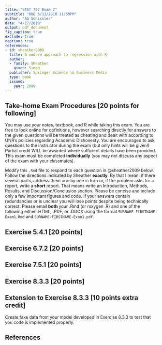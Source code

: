 ```yaml
---
title: "STAT 757 Exam 2"
subtitle: "DUE 5/13/2018 11:59PM"
author: "AG Schissler"
date: "4/27/2018"
output: pdf_document
fig_caption: true
exclude: true
caption: true
references:
- id: sheather2009
  title: A modern approach to regression with R
  author:
  - family: Sheather
    given: Simon
  publisher: Springer Science \& Business Media
  type: book
  issued:
    year: 2009
---
```


## Take-home Exam Procedures [20 points for following]

You may use your notes, textbook, and R while taking this exam. You are free to look online for definitions, however searching directly for answers to the given questions will be treated as cheating and dealt with according to UNR’s policies regarding Academic Dishonesty. You are encouraged to ask questions to the instructor during the exam (but only hints will be given!) Partial credit WILL be awarded where sufficient details have been provided. This exam must be completed **individually** (you may not discuss any aspect of the exam with your classmates).

Modify this `.Rmd` file to respond to each question in @sheather2009 below. Follow the directions indicated by Sheather **exactly**. By that I mean: if there several parts, address them one by one in turn or, if the problem asks for a report, write a **short** report. That means write an Introduction, Methods, Results, and Discussion/Conclusion section. Please be concise and include only a few important figures and code. If your answers contain redundancies or is unclear you will lose points despite being technically correct. Please email **both** your .Rmd (or roxygen .R) and one of the following either .HTML, .PDF, or .DOCX using the format `SURNAME-FIRSTNAME-Exam1.Rmd` and `SURNAME-FIRSTNAME-Exam1.pdf`.

## Exercise 5.4.1 [20 points]

## Exercise 6.7.2 [20 points]

## Exercise 7.5.1 [20 points]

## Exercise 8.3.3 [20 points]

## Extension to Exercise 8.3.3 [10 points extra credit]

Create fake data from your model developed in Exercise 8.3.3 to test that you code is implemented properly.

## References
